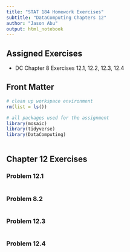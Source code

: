 ```yaml
---
title: "STAT 184 Homework Exercises" 
subtitle: "DataComputing Chapters 12"
author: "Jason Abu"
output: html_notebook
---
```


## Assigned Exercises

- DC Chapter 8 Exercises 12.1, 12.2, 12.3, 12.4

## Front Matter

```r
# clean up workspace environment
rm(list = ls())

# all packages used for the assignment
library(mosaic)
library(tidyverse)
library(DataComputing)



```



## Chapter 12 Exercises

### Problem 12.1

```r

```

### Problem 8.2

```r

```



### Problem 12.3

```r

```


### Problem 12.4

```r

```

